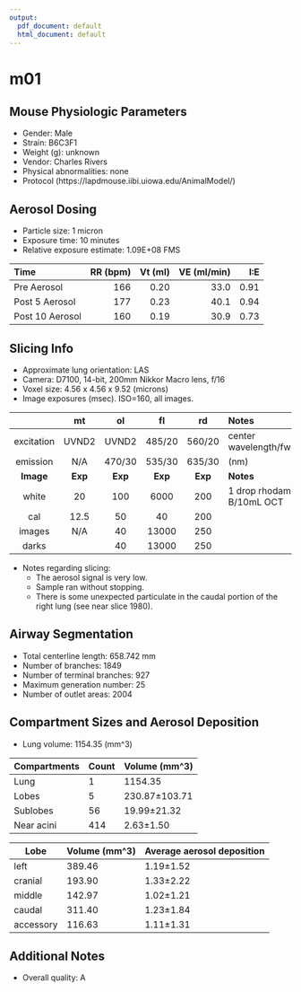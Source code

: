 ```yaml
---
output:
  pdf_document: default
  html_document: default
---
```

# m01

## Mouse Physiologic Parameters

  * Gender: Male
  * Strain: B6C3F1
  * Weight (g): unknown
  * Vendor: Charles Rivers
  * Physical abnormalities: none
  * Protocol (https://lapdmouse.iibi.uiowa.edu/AnimalModel/)

## Aerosol Dosing

  * Particle size: 1 micron
  * Exposure time: 10 minutes
  * Relative exposure estimate: 1.09E+08 FMS

  | Time              | RR (bpm) | Vt (ml) | VE (ml/min) | I:E  |
  |:------------------|---------:|--------:|------------:|-----:|
  |Pre Aerosol        | 166      | 0.20    | 33.0        | 0.91 |
  |Post 5 Aerosol     | 177      | 0.23    | 40.1        | 0.94 |
  |Post 10 Aerosol    | 160      | 0.19    | 30.9        | 0.73 |

## Slicing Info

  * Approximate lung orientation: LAS
  * Camera: D7100, 14-bit, 200mm Nikkor Macro lens, f/16
  * Voxel size: 4.56 x 4.56 x 9.52 (microns)
  * Image exposures (msec). ISO=160, all images.

  |          |   mt      |   ol    |   fl    |   rd    |       Notes           |
  |:--------:|:---------:|:-------:|:-------:|:-------:|:----------------------|
  |excitation| UVND2     | UVND2   | 485/20  | 560/20  |center wavelength/fwhm |
  |emission  | N/A       | 470/30  | 535/30  | 635/30  |      (nm)             |
  |**Image** |**Exp**    |**Exp**  |**Exp**  |**Exp**  |    **Notes**          |
  |white     |   20      |  100    |  6000   |   200   | 1 drop rhodamine B/10mL OCT |
  |cal       |   12.5    |   50    |    40   |   200   |                       |
  |images    |   N/A     |   40    | 13000   |   250   |                       |
  |darks     |           |   40    | 13000   |   250   |                       |

  * Notes regarding slicing:
    * The aerosol signal is very low.
    * Sample ran without stopping.
    * There is some unexpected particulate in the caudal portion of the
      right lung (see near slice 1980).
      
## Airway Segmentation

  * Total centerline length: 658.742 mm
  * Number of branches: 1849
  * Number of terminal branches: 927
  * Maximum generation number: 25
  * Number of outlet areas: 2004

## Compartment Sizes and Aerosol Deposition

  * Lung volume: 1154.35 (mm^3)

Compartments | Count | Volume (mm^3)
------------ | ----- | -------------
Lung         | 1 | 1154.35
Lobes        | 5 | 230.87±103.71
Sublobes     | 56 | 19.99±21.32
Near acini   | 414 | 2.63±1.50

Lobe      | Volume (mm^3) | Average aerosol deposition
--------- | ------------- | ----------------------
left | 389.46 | 1.19±1.52
cranial | 193.90 | 1.33±2.22
middle | 142.97 | 1.02±1.21
caudal | 311.40 | 1.23±1.84
accessory | 116.63 | 1.11±1.31

## Additional Notes

  * Overall quality: A

